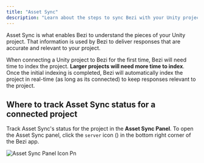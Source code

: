 ```yaml
---
title: "Asset Sync"
description: "Learn about the steps to sync Bezi with your Unity project to get customized AI assistance"
---
```


Asset Sync is what enables Bezi to understand the pieces of your Unity project. That information is used by Bezi to deliver responses that are accurate and relevant to your project.

When connecting a Unity project to Bezi for the first time, Bezi will need time to index the project. **Larger projects will need more time to index**. Once the initial indexing is completed, Bezi will automatically index the project in real-time (as long as its connected) to keep responses relevant to the project. 

## Where to track Asset Sync status for a connected project

Track Asset Sync's status for the project in the **Asset Sync Panel**. To open the Asset Sync panel, click the `server` icon (<Icon icon="server" color="#212020" />) in the bottom right corner of the Bezi app. 

![Asset Sync Panel Icon Pn](/images/asset-sync-panel-icon.png)